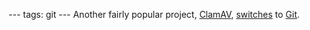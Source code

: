 ---
tags: git
---
Another fairly popular project, [[ClamAV]], [http://git.clamav.net/gitweb switches] to [[Git]].
